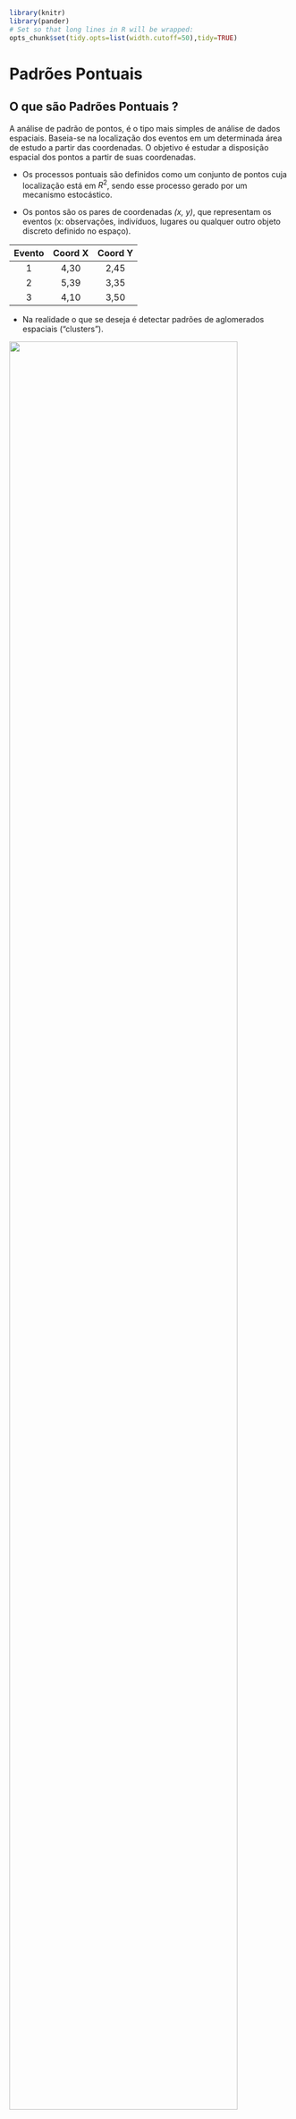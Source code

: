
```r
library(knitr)
library(pander)
# Set so that long lines in R will be wrapped:
opts_chunk$set(tidy.opts=list(width.cutoff=50),tidy=TRUE)

```


# Padrões Pontuais

## O que são Padrões Pontuais ?

A análise de padrão de pontos, é o tipo mais simples de análise de dados espaciais. Baseia-se na localização dos eventos em um determinada área de estudo a partir das coordenadas. O objetivo é estudar
a disposição espacial dos pontos a partir de suas coordenadas.

- Os processos pontuais são definidos como um conjunto de
pontos cuja localização está em $R^2$, sendo esse processo gerado por um mecanismo
estocástico.

- Os pontos são os pares de coordenadas *(x, y)*, que representam os eventos (x: observações, indivíduos, lugares ou qualquer outro objeto discreto definido no espaço).

| Evento | Coord X | Coord Y |
| :----: | :-----: |:-----: |
|   1    |  4,30   | 2,45    |
|   2    |  5,39   | 3,35    |
|   3    |  4,10   | 3,50    |


<!-- ![](figuras/pontos2019.jpg){width=70%} -->


- Na realidade o que se deseja é detectar padrões de aglomerados espaciais (“clusters”).

<!-- ![](figuras/pp2.jpg){width=100%} -->

![](figuras/pontos1.jpg){width=90%}



## Tipos de Distribuições 

- **Aleatória**, qualquer ponto tem a mesma probabilidade de ocorrer em qualquer local
e a posição de qualquer ponto não é afetada pela posição de qualquer outro ponto;

- **Uniforme**: cada ponto é tão longe de todos os seus vizinhos quanto possível;

- **Cluster**: Muitos pontos estão concentrados juntos, e grandes áreas podem conter pouquíssimos pontos, se houver algum.

![](figuras/pp0.jpg){width=70%}

[Fonte: Geospatial Training Workshop](https://training.fws.gov/courses/references/tutorials/geospatial/CSP7304/)

Lendo os bancos com as localizações dos casos de homicídios, suicídios e acidentes de carro em Porto Alegre/RS

```r

library(splancs)
library(spatstat)
library(gpclib)

# lendo os bancos
homic <- read.table("dados/homic.dat", col.names=c("x","y"))
suic <- read.table("dados/suic.dat", col.names=c("x","y"))
acid <- read.table("dados/acid.dat", col.names=c("x","y"))

# Plotando os casos de homicídios em um plano cartesiano
plot(homic$x,homic$y)

```

Porto Alegre é uma cidade disposta ao longo do eixo norte/sul. O grafico perdeu a estrutura espacial, ajustando para o tamanho e forma da janela. Por isso é necessario informar ao programa que este tipo de objeto tem uma escala que deve ser preservada, um objeto do tipo *spatial point pattern*.

```r

homic.spp <- as.points(homic)
acid.spp <- as.points(acid)
suic.spp <- as.points(suic)

# Mapa
pointmap(homic.spp, pch=19)

# Adicionando no mapa as outras causas externas

pointmap(suic.spp, add=T, pch=19, col=2)
pointmap(acid.spp, add=T, pch=19, col=3)

```

Importando o poligono do contorno de Porto Alegre


```r
contorno.poa <- as.points(read.table("dados/contpoa.dat",col.names=c("x","y")))
polymap(contorno.poa)
pointmap(homic.spp, pch=19, add=T)
pointmap(suic.spp, pch=19, add=T, col=2)
pointmap(acid.spp, pch=19, add=T, col=3)

```

Os pontos fora do contorno sao das ilhas, nao devem ser incorporados a analise.

```r
homic2.spp <- delpoints(homic.spp)

```

```r
# write.table(homic2.spp, "dados/homic2.txt", row.names = FALSE, col.names=FALSE)
homic2 <- read.table("dados/homic2.txt", col.names=c("x","y"))
homic2.spp <- as.points(homic2)
```

Este comando é igual ao identify, clique em cada ponto que deseja deletar. Para terminar clique 2 vezes com o botao da direita

```r
polymap(contorno.poa)
pointmap(homic2.spp, pch=19, add=T)

```



## Processos pontuais 
 
Os processos pontuais podem ser descritos como:

i) **Processo de primeira ordem**, considerados globais ou de larga escala, que correspondem a variações no valor médio do processo no espaço. 
    
  - Tal processo pode ser representado por mensurações da intensidade baseado na densidade dos pontos (média dos eventos) na área de estudo (ex: Estimativa de Kernel).
    
    
ii) **Processo de segunda ordem**, denominados locais ou de pequena escala, é o processo representado pela interação entre dois pontos arbitrários. 
    
  - O objetivo desse processo é a mensuração da dependência espacial baseado na distância entre os pontos (ex: Vizinhos mais próximos, Função K).
    

<!-- ## Processos de primeira ordem -->

<!-- A intensidade do processo é definida como: esperança de $N(S)$ - número de eventos $N$ em sub-região $S$ - para uma pequena região $dx$ em -->
<!-- torno do ponto $x$, quando $dx$ tende a zero. -->

<!-- $$\dfrac{E[N(dx)]}{|dx|}$$ -->


## Completa Aletoriedade Espacial (*CSR - complete spatial randomness*)

$H_0$: Os pontos estão distribuidos aleatoriamente no espaço

$H_1$: Os pontos podem formar clusters ou estão dispersos no espaço


- *CSR* assume que os pontos seguem um processo homogênio de Poisson na área de estudo.

  <!-- - A densidade dos pontos é constante homogênea ao longo da área de estudo; -->

  <!-- - Para uma amostra aleatória de subregiões, a distribuição da frequência do número de pontos em cada região segue uma distribuição de poisson; -->

<!--     - O número de pontos em uma dada subregião e o mesmo para todas as subregiões na área de estudo; -->

   <!-- - O número de pontos na subregião, independe do número de pontos em qualquer outra subregião. -->
    

Simulando alguns padrões dos dados de ponto, temos o seguinte:

```r

# library("spatstat")
# set.seed(999)
# aleatorio <- rpoispp(50)
# regular <- rMaternII(200,0.1)
# agregado <- rMatClust(5, 0.05, 10)
# 
# 
# par(mfrow=c(1, 3))
# plot(aleatorio, main="Aleatório")
# plot(regular, main="Regular")
# plot(agregado, main="Agregado")

```

- Simulando os processo espaciais

```r

set.seed(9999)
# Criando uma caixa envoltoria
caixa <- rbind(c(0,0),c(0,1),c(1,1),c(1,0),c(0,0))

# Simulando um processo espacial aletaorio
#csr significa "complete spatial randomness"
alea.spp <- csr(caixa,100)

# Processo de poisson clusterizado
clu.spp <- pcp.sim(rho=20,m=10,s2=0.005, region.poly=caixa)
# rho= intensidade do processo de poisson "pai"(gerador)
# m=media 
# s2=variancia 

# Distribuicao regular
uni.spp <- jitter(gridpts(caixa,100),2)
# o comando jitter cria uma flutuacao aleatoria sobre os valores
# o comando gridpts gera uma grade regular
# 2 e' o fator de confusao adicionado ao grid regular
```

```r
# 
# # Verificando quantos pontos de fato foram criados em cada objeto
# pdense(clu.spp,caixa)
# pdense(uni.spp,caixa)
# pdense(alea.spp,caixa)

```

```r

par(mfrow=c(1, 3))
plot(alea.spp, main="Aleatório")
plot(uni.spp, main="Regular")
plot(clu.spp, main="Agregado")

```

Verificando a distribuição dos pontos por quadrantes 

```r
# aleatorioQ <- quadratcount(aleatorio, nx = 4, ny = 4)
# regularQ <- quadratcount(regular, nx = 4, ny = 4)
# agregadoQ <- quadratcount(agregado, nx = 4, ny = 4)
# 
# 
# par(mfrow=c(1, 3))
# plot(aleatorioQ, main="Aleatório")
# plot(aleatorio, add = TRUE)
# 
# plot(regularQ, main="Regular")
# plot(regular, add = TRUE)
# 
# plot(agregadoQ, main="Agregado")
# plot(agregado, add = TRUE)


```

```r

# Convertendo para a class ppp
library(spatstat)
alea.ppp <- as.ppp(alea.spp, c(0,1,0,1))
uni.ppp <- as.ppp(uni.spp, c(0,1,0,1))
clu.ppp <- as.ppp(clu.spp, c(0,1,0,1))

# Construindo os quadrantes com as respectivas contagens
aleatorioQ <- quadratcount(alea.ppp, nx = 4, ny = 4)
regularQ <- quadratcount(uni.ppp, nx = 4, ny = 4)
agregadoQ <- quadratcount(clu.ppp, nx = 4, ny = 4)


par(mfrow=c(1, 3))
plot(aleatorioQ, main="Aleatório")
plot(alea.ppp, add = TRUE)

plot(regularQ, main="Regular")
plot(uni.ppp, add = TRUE)

plot(agregadoQ, main="Agregado")
plot(clu.ppp, add = TRUE)

```

- Testando a Completa Aletoriedade Espacial (*CSR - complete spatial randomness*)

```r

quadrat.test(aleatorioQ)

```

```r

quadrat.test(agregadoQ)

```

```r

quadrat.test(regularQ)

```

## Estimativa de Kernel

Uma análise exploratória de um processo pontual começa pela estimação da intensidade de ocorrências do processo em toda a região em estudo. Com isso, gera-se uma superfı́cie cujo valor é proporcional à intensidade de eventos por unidade de área;

O estimador Kernel é um interpolador, que possibilita a estimação da intensidade do evento em toda a área, mesmo nas regiões onde o processo não tenha gerado nenhuma ocorrência real.

Essa técnica de alisamento, utiliza janela móvel que para cada área estima um peso variável conforme a distância.

O objetivo é de estimar a intensidade do processo pontual $=$ número de eventos por unidade de área 



![](figuras/pp3.jpg){width=100%}

$$\hat{\lambda}(s) = \sum\limits_{i=1}^{n} \dfrac{1}{\tau^2} K \left( \frac{(s - s_i)}{\tau} \right) \nonumber$$

Sendo:

- $\hat{\lambda}(s)$ - valor estimado por área;

- A função $K(\bullet)\Rightarrow$ FDP, escolhida de forma adequada para construir uma superfície contínua sobre os dados;

- O parâmetro $\tau$ denominado "largura de banda ou faixa"" (**bandwidth**), controla o amaciamento da superfície gerada;

- $s$ centro da área, representada por uma localização qualquer na área de estudo;

- $S_i$ são as localizações dos eventos observados;

- $n$ representa o número de pontos (eventos).

![](figuras/pp5.jpg){width=100%}

<!-- - Foi desenvolvida originalmente para obter uma estimação alisada -->
<!-- da densidade de probabilidade uni ou multivariada, ou um -->
<!-- histograma alisado. -->

<!-- - Estimar a intensidade de pontos dispostos no espaço é semelhante a estimar uma densidade de probabilidade bivariada. -->


### Estimativa de Kernel com correção por bordas

Primeiramente calcula-se o volume sob o Kernel que está de fato dentro da região de estudo.

$$\delta_{\tau}(s) = \int_{R}\dfrac{1}{\tau^2}k \left( \dfrac{(s-u)}{\tau}\right) du$$

Aplicando a correção das bordas obtém-se um estimador corrigido:

$$\hat{\lambda}(s) = \dfrac{1}{\delta_{\tau}(s)} \sum\limits_{i=1}^{n} \dfrac{1}{\tau^2} K \left( \frac{(s - s_i)}{\tau} \right) \nonumber$$

Exemplo: 


```r


# par(mfrow=c(1, 3))
# plot(density(aleatorio, bw = 5), main="Aleatório")
# plot(aleatorio, add = TRUE)
# plot(density(regular, bw = 0.1), main="Regular")
# plot(regular, add = TRUE)
# plot(density(agregado, bw = 0.1), main="Agregado")
# plot(agregado, add = TRUE)

```

```r

# Analisando o efeito de primeira ordem: variacao da intensidade
# kernel quartico

alea.ker <- kernel2d(alea.spp,caixa,h0=.1,nx=100,ny=100)
clu.ker <- kernel2d(clu.spp,caixa,h0=.1,nx=100,ny=100)
uni.ker <- kernel2d(uni.spp,caixa,h0=.1,nx=100,ny=100)

par(mfrow=c(1, 3))
image(alea.ker, col=gray(32:0/32),  main="Aleatorio")
pointmap(alea.spp, add=T,pch=19, col="red")

image(uni.ker, col=gray(32:0/32), main="Regular")
pointmap(uni.spp, add=T,pch=19, col="red")

image(clu.ker, col=gray(32:0/32), main="Cluster")
pointmap(clu.spp, add=T,pch=19,col="red")

```

Verificando a variacao dos valores da largura de banda estimado atraves do kernel

```r

range(clu.ker$z)
range(alea.ker$z)
range(uni.ker$z)

```

Alterando a largura de banda de forma exploratoria

```r
clu.ker <- kernel2d(clu.spp,caixa,h0=.05,nx=100,ny=100)
clu.ker1 <- kernel2d(clu.spp,caixa,h0=.2,nx=100,ny=100)
clu.ker2 <- kernel2d(clu.spp,caixa,h0=.5,nx=100,ny=100)


par(mfrow=c(1, 3))

image(clu.ker, col=gray(32:0/32), main="Cluster - Tau = 0.05")
pointmap(clu.spp, add=T)

image(clu.ker1, col=gray(32:0/32), main="Cluster - Tau = 0.2")
pointmap(clu.spp, add=T)

image(clu.ker2, col=gray(32:0/32), main="Cluster - Tau = 0.5")
pointmap(clu.spp, add=T)


```

Passando as linha de contorno

```r

par(mfrow=c(1, 3))
image(alea.ker, col=gray(32:0/32),  main="Aleatorio")
contour(alea.ker,add=T)

image(uni.ker, col=gray(32:0/32), main="Regular")
contour(uni.ker,add=T)

image(clu.ker, col=gray(32:0/32), main="Cluster")
contour(clu.ker,add=T)

```

Kernel 3D

```r

persp(clu.ker)

```

Estimando a largura de banda otima

```r
# Mean Square Error for a Kernel Smoothing - Mse
Mse2d <- mse2d(clu.spp, caixa, nsmse=20,range=0.2)
plot(Mse2d$h,Mse2d$mse, type="l", xlab="h",  ylab="Mse")
```

## Kernel com Variação da população

- O alisamento Kernel permite estimar “eventos por unidade de área”, sem considerar a população.

- Pode-se estimar “população por unidade de área”, e fazer a razão dos dois obtendo uma estimativa alisada de “eventos por população”

$$\hat{\lambda}(s) = \sum\limits_{i=1}^{n} \dfrac{1}{\tau^2} K \left( \frac{(s - s'_j)}{\tau} \right) y_i \nonumber$$

Sendo:

$\lambda'$ - Estimativa populacional para unidade de área

$\tau$ - Largura de banda

$y_i$ - População em cada ponto

Usa-se atribuir ao centróide do setor censitário ou ao centro populacional o número de habitantes de toda a área

## Razão de Kernel

A criação da taxa é a divisão dos alisamentos: eventos por unidade de área
população por unidade de área


$$\hat{\lambda}(s) = \dfrac{\sum\limits_{i=1}^{n} \dfrac{1}{\tau^2} K \left( \frac{(s - s_i)}{\tau} \right)}{\sum\limits_{i=1}^{n} \dfrac{1}{\tau^2} K \left( \frac{(s - s'_j)}{\tau} \right) y_i} \nonumber$$

- Pode-se usar diferentes larguras de banda (em geral maior no denominador para estabilizar mais)

- Pode-se usar outro evento como “estimador da população a risco”

**Exemplo:**Comparando 2 eventos (casos clusterizados - **casos** vs casos aleatórios - **controle**

```r

clu.ker2 <- kernel2d(clu.spp, caixa,h0=0.2,nx=100, ny=100)
clualea.ratio <- kernrat(clu.spp, alea.spp,caixa, h1 <- 0.2, h2 <- 0.2,nx=100,ny=100)

par(mfrow=c(1, 2))
image(clu.ker2, col=gray(32:0/32), main="Cluster")
pointmap(clu.spp, add=T, col=2,pch=19,cex=0.7)

image(clualea.ratio, col=gray(32:0/32), main="Razao Cluster/Aleatorio")
pointmap(clu.spp, add=T, col=2,pch=19,cex=0.7)
pointmap(alea.spp, add=T, col=4,pch=19,cex=0.7)

```

Fazendo o kernel para os dados de homicídio de Porto alegre/RS

**Exemplo**: Verificando o padrão espacial de segunda ordem dos casos de homicíodos em POA/RS


```r
homicKer500 <-  kernel2d(homic2.spp,contorno.poa,h0=100,nx=100,ny=100)
homicKer1500 <- kernel2d(homic2.spp,contorno.poa,h0=500,nx=100,ny=100)
homicKer2500 <- kernel2d(homic2.spp,contorno.poa,h0=1500,nx=100,ny=100)

par(mfrow=c(1, 3))
polymap(contorno.poa,axes = FALSE)
image(homicKer500 , col=gray(32:0/32),add=T)
pointmap(homic2.spp, add=T, col=2,pch=19,cex=0.3)
title("Homicidios - 500m")

polymap(contorno.poa,axes=FALSE)
image(homicKer1500, col=gray(32:0/32),add=T)
pointmap(homic2.spp, add=T, col=2,pch=19,cex=0.3)
title("Homicidios - 1500m")

polymap(contorno.poa,axes = FALSE)
image(homicKer2500, col=gray(32:0/32),add=T)
pointmap(homic2.spp, add=T, col=2,pch=19,cex=0.3)
title("Homicidios - 2500m")
```



**Exemplo:**Fazendo a razão de kernel entre as causas de homicídio e suicídios de Porto alegre/RS

```r

kernel.ratio <- kernrat(homic2.spp, suic.spp,contorno.poa, h1 <- 500, h2 <-1500,nx=100,ny=100)

polymap(contorno.poa,axes = FALSE)
image(kernel.ratio, col=gray(32:0/32),add=T )
pointmap(homic2.spp, add=T, col=2,pch=19,cex=0.3)
pointmap(suic.spp, add=T, col=4,pch=19,cex=0.3)
title("Razao Homicidio/Suicidio")

```

Uma outra forma de fazer o kernel

```r
## construindo a grade de interpolação
range(contorno.poa[,1])
range(contorno.poa[,2])
grade <-  GridTopology(cellcentre.offset=c(17393,164998),cellsize=c(10,10),cells.dim=c(239,345))

## selecao de largura de banda no olho
polymap(contorno.poa)
pointmap(homic2.spp,add=T,col=4,pch=19,cex=0.7)
# procure olhando nas coordenadas qual seria uma distancia "razoavel"
# observe que de um extremo a outro do mapa temos 2390 (na horizontal). Entao uma distancia razoável seria...
``` 

```r
## seleção de largura de banda por mínimos quadrados
xx <- mse2d(homic2.spp, contorno.poa,nsmse=50,range=100)
plot(xx$h, xx$mse,  type="l", xlab="h",  ylab="Mse")
```

```r
homic.ker5 <- spkernel2d(homic2.spp, contorno.poa, h0=50, grd=grade)
homic.ker10 <- spkernel2d(homic2.spp, contorno.poa, h0=100, grd=grade)
homic.ker15 <- spkernel2d(homic2.spp, contorno.poa, h0=150, grd=grade)
homic.ker20 <- spkernel2d(homic2.spp, contorno.poa, h0=200, grd=grade)


df <- data.frame(ker5=homic.ker5, ker10=homic.ker10, ker15=homic.ker15, 
          ker20=homic.ker20)

kernels <- SpatialGridDataFrame(grade,data=df)
spplot(kernels,col.regions=terrain.colors(16),cuts=15)

```


## Função F e G - Distância do vizinho mais próximo

- Kernel e quadrat permitem explorar a variação da média do processo na região de
estudo (propriedade de primeira ordem)

- Para investigar propriedade de segunda ordem é necessário observar as distâncias
entre os eventos

- O método do vizinho mais próximo estima a função de distribuição
cumulativa baseado nas distâncias entre eventos ou pntos em uma região de análise.


- Dois tipos de distâncias: **evento-evento (W)** e **ponto aleatório-evento (X)**

$$\hat{F}(x) = \dfrac{\#x_i \leq x)}{m}$$

$$\hat{G}(w) = \dfrac{\#w_i \leq w)}{n}$$

- Sabendo que:

*W* - evento-evento

*X* - ponto-evento

*#* - contagem de pontos onde a condição acontece

*n* - total de eventos

*m* - total de pontos aleatórios

- Em ambas funções, podemos dizer que podem ser representadas pelo número de ($x_i$) ou ponto ($w_i$) cuja distância é menor ou igual ao evento ($x$) ou ponto ($w$), dividido pelo total de pontos ($m$) ou total de eventos ($n$) na região. 

- O resultado desta função empírica é o histograma das distâncias para o vizinho
mais próximo - cada classe do histograma é uma contagem de eventos que ocorrem até
aquela distância

A plotagem dos resultados desta função de distribuição cumulativa empírica pode ser usada como um método exploratório para se verificar se existe evidência de interação entre os eventos. Se esta plotagem apresentar um crescimento rápido para pequenos valores de distância, esta situação aponta para interação entre os eventos caracterizando agrupamentos nestas escalas. Se esta plotagem apresentar valores pequenos no seu início, e só crescer rapidamente para
valores maiores de distância, esta situação aponta para uma distribuição mais regular. 

```r

# par(mfrow=c(1, 3))
# plot(Gest(alea.ppp),main="Aleatório")
# plot(Gest(uni.ppp), main="Regular")
# plot(Gest(clu.ppp), main="Agregado")

```


```r

par(mfrow=c(1, 3))
plot(envelope(Y = alea.ppp, fun = Gest, nsim = 39), main="Aleatório")
plot(envelope(Y = uni.ppp, fun = Gest, nsim = 39), main="Regular")
plot(envelope(Y = clu.ppp, fun = Gest, nsim = 39), main="Agregado")

```
Embora o método do vizinho mais próximo forneça uma indicação inicial da distribuição espacial, ele considera apenas escalas pequenas. Para se ter informação mais efetiva para o padrão espacial em escalas maiores, o melhor método a ser utilizado é o da função $K$. 

## Função K de Ripley (ou apenas função K).

- A função $K$ permite analisar as propriedades de segunda ordem de um processo isotrópico

$$\lambda K(h) = E(\#eventos)$$

Sendo:

- $#eventos$ - é o número de eventos esperados até distância $h$

- $\lambda$ é a intensidade ou número médio de eventos por unidade de área

eventos contidos a uma distância h de um evento arbitrário$)$

- A função $K(h)$ é, para cada distância $h$, o somatório do total de pares cuja distância é menor de que $h$, vezes o inverso do total de pares ordenados existente na região $R$.

$$K(h) = \dfrac{1}{\lambda^{2} R}\sum \sum\limits_{i \neq j} I_{h} (d_{ij})$$

Supondo:

$$I_{h}(d_{ij}) = \begin{cases} 1  \ \ se\ \  d_{ij} \leq h \\ 0 \ \ se\ \  d_{ij} > h \end{cases}$$

$I_{h}(d_{ij})$ é uma função indicador

- Esta função também necessita de correção do efeito de borda

- A função *K* de Ripley conta quantos pontos há em círculos em torno de uma planta focal; 

- Os círculos começam com um raio pequeno e vão até um raio que inclui toda a área de estudo; 

- Faz-se uma média do número de pontos nas classes de distâncias em torno de todas as plantas focais da população. 


![](figuras/ripley.png){width=100%}


- A distribuição é cumulativa e representa o no esperado de vizinhos em um círculo de raio *r* centrado em uma planta arbitrária dividido pela intensidade *λ* do padrão dos pontos na área de estudo;



Possíveis resultados:

- **quando o processo é completamente aleatório**, a curva se desvia relativamente pouco de $\pi r²$. A curva $K$ permanece perto de o valor de referência $\pi r²$;

- **no caso de um processo regular**, obtemos: $\hat{K}(r) < K_{pois}(r)$ porque se os pontos forem repulsivo, eles têm menos vizinhos em média em um raio $r$ do que teriam baseado no pressuposto de uma distribuição aleatória de pontos. Graficamente, a curva K reflete isso repulsão: vemos que no gráfico à abaixo, no processo regular, a curva K está localizada abaixo da referência valor ($\pi r²$);

- **no caso de um processo agregado**, há em média mais pontos em um raio $r$ ao redor os pontos do que o número esperado sob uma distribuição aleatória: consequentemente, os pontos atraem um ao outro e $\hat{K}(r) > K_{pois}(r)$. Graficamente, a curva $K$ está neste momento localizada acima da
valor de referência para todas as áreas de estudo.

```r

# aleatorioK <- Kest(alea.ppp)
# regularK <- Kest(uni.ppp)
# agregadoK <- Kest(clu.ppp)

# par(mfrow=c(1, 3))
# plot(aleatorioK,main="Aleatório")
# plot(regularK, main="Regular")
# plot(agregadoK, main="Agregado")

```

```r

par(mfrow=c(1, 3))
plot(envelope(Y = alea.ppp, fun = Kest, nsim = 39), main="Aleatório")
plot(envelope(Y = uni.ppp, fun = Kest, nsim = 39), main="Regular")
plot(envelope(Y = clu.ppp, fun = Kest, nsim = 39), main="Agregado")

```

## Função *L*

- A função $K(h)$ tem uma distribuição teórica sob condições de aleatoriedade, quando a probabilidade de ocorrência de um evento em qualquer ponto de *R* é independente da ocorrência de outros eventos e igual em toda a superfície.

Neste caso, o número de eventos a uma distância $h$ será $\pi \lambda h^2$:

$$ K(h) = \pi h^2$$

No caso de distribuição regular, $K(h)$ será menor que $\pi h^2$.

Distribuição em cluster, K(h) será maior que $\pi h^2$.

A função $L(h)$ permite comparar a função $K(h)$ e $\pi h^2$

$$L(h) = \sqrt {\dfrac{K(h)}{\pi}}$$

    - Picos positivos indicam atração espacial - cluster
    
    - Vales negativos - repulsão espacial ou regularidade
    
    

```r
# aleatorioL <- Lest(alea.ppp)
# regularL <- Lest(uni.ppp)
# agregadoL <- Lest(clu.ppp)

# par(mfrow=c(1, 3))
# plot(aleatorioL,main="Aleatório")
# plot(regularL, main="Regular")
# plot(agregadoL, main="Agregado")

```

```r

par(mfrow=c(1, 3))
plot(envelope(Y = alea.ppp, fun = Lest, nsim = 99), main="Aleatório")
plot(envelope(Y = uni.ppp, fun = Lest, nsim = 99), main="Regular")
plot(envelope(Y = clu.ppp, fun = Lest, nsim = 99), main="Agregado")

```

**Exemplo**: Verificando o padrão espacial de segunda ordem dos casos de homicíodos em POA/RS


```r

# Convertendo para a class ppp
library(spatstat)
range(homic2[1])
range(homic2[2])
homic2.ppp <- as.ppp(homic2, c(17472, 19073, 165625, 168269))
plot(homic2.ppp)

par(mfrow=c(1, 3))
plot(envelope(Y = homic2.ppp, fun = Kest, nsim = 99), main="Funcao K")
plot(envelope(Y = homic2.ppp, fun = Gest, nsim = 99), main="Funcao G")
plot(envelope(Y = homic2.ppp, fun = Lest, nsim = 99), main="Funcao L")

```

## Detecção de cluster

- Definição (Knox): grupo de ocorrências geograficamente limitado em tamanho e concentração tais que seja improvável ocorrer por mero acaso.

- São causas de cluster: fonte comum, contagiosidade.

- Clusters são em geral espaço-temporais.

- É importante considerar:

    - Demais fatores de risco – sexo, idade;
    
    - Residência X outros locais;
    
    - Latência.
    
- Dois tipos básicos de testes:

    - **Focados**: testa-se a hipótese de excesso de casos ao redor de fonte suspeita, identificada antes de observar os dados;
    
    - **Genéricos**: busca identificar áreas quentes, sem especificar quais e quantas.
    
- Hipóteses dos testes:

  $H_0$: É ausência de cluster: completa aleatoriedade espacial (CSR).

- **CSR** 

- Sendo:

$n$ são subdivisões da região do estudo,

$y_i$ número de casos observados e $E_i$ esperados,

$\lambda$ eventos por unidade de área (e tempo)

- Alternativas:

    - Focados - $\lambda$ varia com a distância da fonte
    
    - Genéricos - existe regiões onde $\lambda$ é mais elevado
 
 
### Testes Genéricos de Cluster 

- **Knox:** Testa um número acima do esperado de pares de casos excessivamente próximos (segundo critério pré-estabelecido) no espaço e no tempo.
 
- **Mantel:** Distância no tempo e distância no espaço, se $x$ for 1 e $y$
for 1, equivale ao teste de Knox.

$$\sum \sum\limits_{i \neq j} x_{ij} y_{ij} $$

- **Cuzick-Edwards:** Caso-controle onde a coincidência de casos vizinhos aumenta o peso, e a junção controle-controle ou caso-controle tem peso zero; este teste permite considerar a variação populacional.

### Fonte Específica

- Cluster ao redor de um ponto ou uma linha

- Compara-se a ocorrência de no excessivo de “casos” em relação à população a partir de uma função de decaimento em relação à possível fonte

$$\lambda (s) = \rho \lambda'(s)f(h;\theta)$$

$$f(h;\theta) = 1 + \theta_1 e^{\theta_{2}h^2}$$

Sendo:

$\theta(s)$ - estimativa do evento p/ unidade de área

$\rho$ - parâmetro que indica a razão entre “casos” e “controles”

$\lambda'(s)$ - estimativa população p/ unidade de área

$f$ - função da distância para a fonte

$θ$ - parâmetros a estimar que descrevem como a incidência varia em torno da fonte



## Exercícios Propostos

1. Testar a CSR e explorar os Kernels para as causas de suicídio e acidentes de carro em POA/RS

2. Fazer a razão de kernel entre suicídios e acidentes de carro em POA/RS

3. Inspecionar o processo pontual de segunta ordem, utilizando as funções K, G e L para as causas de suicídio e acidentes de carro em POA/RS.



## Bibliografia sugerida

ASSUNÇÃO, Renato M. Estatística espacial com aplicações em epidemiologia, economia e sociologia. São Carlos: Associação Brasileira de Estatística, v. 131, 2001.

DIGGLE, Peter J. et al. Statistical analysis of spatial point patterns. Academic press, 1983.

GATRELL, Anthony C. et al. Spatial point pattern analysis and its application in geographical epidemiology. Transactions of the Institute of British geographers, p. 256-274, 1996.






